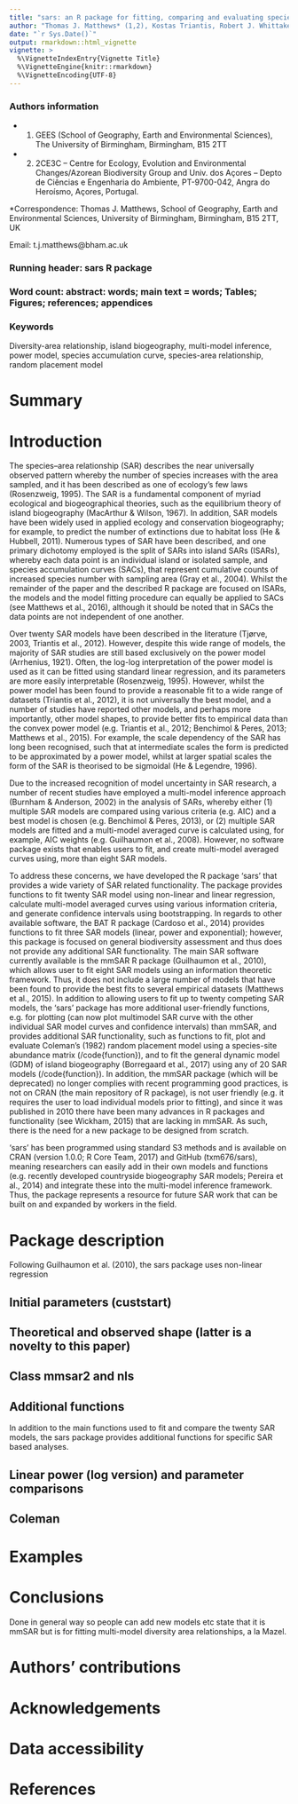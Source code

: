 ```yaml
---
title: "sars: an R package for fitting, comparing and evaluating species-area relationship [models]"
author: "Thomas J. Matthews* (1,2), Kostas Triantis, Robert J. Whittaker & Francois Guilhaumon"
date: "`r Sys.Date()`"
output: rmarkdown::html_vignette
vignette: >
  %\VignetteIndexEntry{Vignette Title}
  %\VignetteEngine{knitr::rmarkdown}
  %\VignetteEncoding{UTF-8}
---
```


### Authors information

- (1) GEES (School of Geography, Earth and Environmental Sciences), The University of Birmingham, Birmingham, B15 2TT

- (2) 2CE3C – Centre for Ecology, Evolution and Environmental Changes/Azorean Biodiversity Group and Univ. dos Açores – Depto de Ciências e Engenharia do Ambiente, PT-9700-042, Angra do Heroísmo, Açores, Portugal.

*Correspondence: Thomas J. Matthews, School of Geography, Earth and Environmental Sciences, University of Birmingham, Birmingham, B15 2TT, UK

Email: t.j.matthews@bham.ac.uk


### Running header: sars R package

### Word count: abstract: words; main text =  words;  Tables;  Figures; references; appendices

### Keywords  
Diversity-area relationship, island biogeography, multi-model inference, power model, species accumulation curve, species-area relationship, random placement model

# Summary

# Introduction

The species–area relationship (SAR) describes the near universally observed pattern whereby the number of species increases with the area sampled, and it has been described as one of ecology’s few laws (Rosenzweig, 1995). The SAR is a fundamental component of myriad ecological and biogeographical theories, such as the equilibrium theory of island biogeography (MacArthur & Wilson, 1967). In addition, SAR models have been widely used in applied ecology and conservation biogeography; for example, to predict the number of extinctions due to habitat loss (He & Hubbell, 2011). Numerous types of SAR have been described, and one primary dichotomy employed is the split of SARs into island SARs (ISARs), whereby each data point is an individual island or isolated sample, and species accumulation curves (SACs), that represent cumulative counts of increased species number with sampling area (Gray et al., 2004). Whilst the remainder of the paper and the described R package are focused on ISARs, the models and the model fitting procedure can equally be applied to SACs (see Matthews et al., 2016), although it should be noted that in SACs the data points are not independent of one another. 

Over twenty SAR models have been described in the literature (Tjørve, 2003, Triantis et al., 2012). However, despite this wide range of models, the majority of SAR studies are still based exclusively on the power model (Arrhenius, 1921). Often, the log-log interpretation of the power model is used as it can be fitted using standard linear regression, and its parameters are more easily interpretable (Rosenzweig, 1995). However, whilst the power model has been found to provide a reasonable fit to a wide range of datasets (Triantis et al., 2012), it is not universally the best model, and a number of studies have reported other models, and perhaps more importantly, other model shapes, to provide better fits to empirical data than the convex power model (e.g. Triantis et al., 2012; Benchimol & Peres, 2013; Matthews et al., 2015). For example, the scale dependency of the SAR has long been recognised, such that at intermediate scales the form is predicted to be approximated by a power model, whilst at larger spatial scales the form of the SAR is theorised to be sigmoidal (He & Legendre, 1996). 

Due to the increased recognition of model uncertainty in SAR research, a number of recent studies have employed a multi-model inference approach (Burnham & Anderson, 2002) in the analysis of SARs, whereby either (1) multiple SAR models are compared using various criteria (e.g. AIC) and a best model is chosen (e.g. Benchimol & Peres, 2013), or (2) multiple SAR models are fitted and a multi-model averaged curve is calculated using, for example, AIC weights (e.g. Guilhaumon et al., 2008). However, no software package exists that enables users to fit, and create multi-model averaged curves using, more than eight SAR models. 

To address these concerns, we have developed the R package ‘sars’ that provides a wide variety of SAR related functionality. The package provides functions to fit twenty SAR model using non-linear and linear regression, calculate multi-model averaged curves using various information criteria, and generate confidence intervals using bootstrapping. In regards to other available software, the BAT R package (Cardoso et al., 2014) provides functions to fit three SAR models (linear, power and exponential); however, this package is focused on general biodiversity assessment and thus does not provide any additional SAR functionality. The main SAR software currently available is the mmSAR R package (Guilhaumon et al., 2010), which allows user to fit eight SAR models using an information theoretic framework. Thus, it does not include a large number of models that have been found to provide the best fits to several empirical datasets (Matthews et al., 2015). In addition to allowing users to fit up to twenty competing SAR models, the ‘sars’ package has more additional user-friendly functions, e.g. for plotting (can now plot multimodel SAR curve with the other individual SAR model curves and confidence intervals) than mmSAR, and provides additional SAR functionality, such as functions to fit, plot and evaluate Coleman’s (1982) random placement model using a species-site abundance matrix (/code{function}), and to fit the general dynamic model (GDM) of island biogeography (Borregaard et al., 2017) using any of 20 SAR models (/code{function}). In addition, the mmSAR package (which will be deprecated) no longer complies with recent programming good practices, is not on CRAN (the main repository of R package), is not user friendly (e.g. it requires the user to load individual models prior to fitting), and since it was published in 2010 there have been many advances in R packages and functionality (see Wickham, 2015) that are lacking in mmSAR. As such, there is the need for a new package to be designed from scratch. 

‘sars’ has been programmed using standard S3 methods and is available on CRAN (version 1.0.0; R Core Team, 2017) and GitHub (txm676/sars), meaning researchers can easily add in their own models and functions (e.g. recently developed countryside biogeography SAR models; Pereira et al., 2014) and integrate these into the multi-model inference framework. Thus, the package represents a resource for future SAR work that can be built on and expanded by workers in the field.



# Package description


Following Guilhaumon et al. (2010), the sars package uses non-linear regression

## Initial parameters (custstart)


## Theoretical and observed shape (latter is a novelty to this paper)


## Class mmsar2 and nls

## Additional functions

In addition to the main functions used to fit and compare the twenty SAR models, the sars package provides additional functions for specific SAR based analyses. 

## Linear power (log version) and parameter comparisons

## Coleman


# Examples



# Conclusions

Done in general way so people can add new models etc
state that it is mmSAR but is for fitting multi-model diversity area relationships, a la Mazel.

# Authors’ contributions

# Acknowledgements 

# Data accessibility 

# References 
